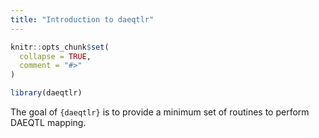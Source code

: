 ```yaml
---
title: "Introduction to daeqtlr"
---
```


```r
knitr::opts_chunk$set(
  collapse = TRUE,
  comment = "#>"
)
```

```r
library(daeqtlr)
```

The goal of `{daeqtlr}` is to provide a minimum set of routines to perform
DAEQTL mapping.

